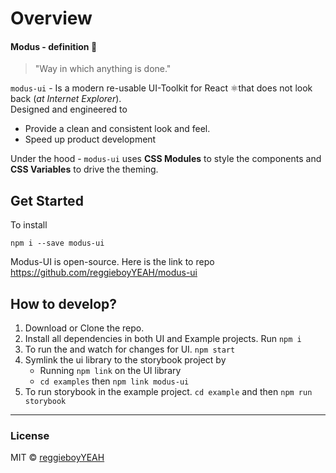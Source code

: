 
<Meta title="Design System|Intro" />

# Overview

#### Modus - definition 📖
> "Way in which anything is done."  

`modus-ui` - Is a modern re-usable UI-Toolkit for React ⚛️that does not look back (*at Internet Explorer*).  
Designed and engineered to
 - Provide a clean and consistent look and feel.
 - Speed up product development 

Under the hood - `modus-ui` uses **CSS Modules** to style the components and **CSS Variables** to drive the theming.

## Get Started  

To install  

```
npm i --save modus-ui
```

Modus-UI is open-source. Here is the link to repo https://github.com/reggieboyYEAH/modus-ui

## How to develop?

 1. Download or Clone the repo.
 2. Install all dependencies in both UI and Example projects. Run `npm i`
 3. To run the and watch for changes for UI. `npm start`
 4. Symlink the ui library to the storybook project by
    - Running `npm link` on the UI library
    - `cd examples` then `npm link modus-ui`
 5. To run storybook in the example project. `cd example` and then `npm run storybook`




----
### License
MIT © [reggieboyYEAH](https://github.com/reggieboyYEAH)
